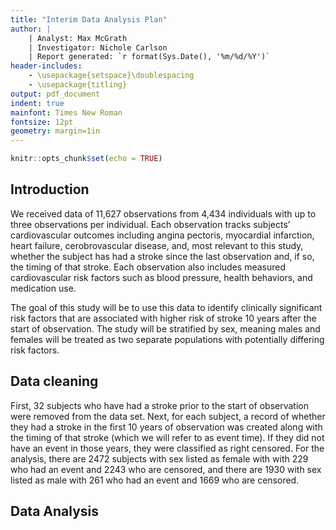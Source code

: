 ```yaml
---
title: "Interim Data Analysis Plan"
author: |
    | Analyst: Max McGrath
    | Investigator: Nichole Carlson
    | Report generated: `r format(Sys.Date(), '%m/%d/%Y')`
header-includes:
    - \usepackage{setspace}\doublespacing
    - \usepackage{titling}
output: pdf_document
indent: true
mainfont: Times New Roman
fontsize: 12pt
geometry: margin=1in
---
```


```r
knitr::opts_chunk$set(echo = TRUE)
```

\newpage

## Introduction

We received data of 11,627 observations from 4,434 individuals with up to 
three observations per individual. Each observation tracks subjects'
cardiovascular outcomes including angina pectoris, myocardial infarction, 
heart failure, cerobrovascular disease, and, most relevant to this study,
whether the subject has had a stroke since the last observation and, if so, the
timing of that stroke. Each observation also includes measured cardiovascular 
risk factors such as blood pressure, health behaviors, and medication use.

The goal of this study will be to use this data to identify clinically 
significant risk factors that are associated with higher risk of stroke 10 years
after the start of observation. The study will be stratified by sex, meaning
males and females will be treated as two separate populations with potentially
differing risk factors.

## Data cleaning

First, 32 subjects who have had a stroke prior to the start of observation were 
removed from the data set. Next, for each subject, a record of whether they
had a stroke in the first 10 years of observation was created along with the
timing of that stroke (which we will refer to as event time). If they did not 
have an event in those years, they were classified as right censored. For the
analysis, there are 2472 subjects with sex listed as female with with 229 who
had an event and 2243 who are censored, and there are 1930 with sex listed as
male with 261 who had an event and 1669 who are censored.

## Data Analysis






